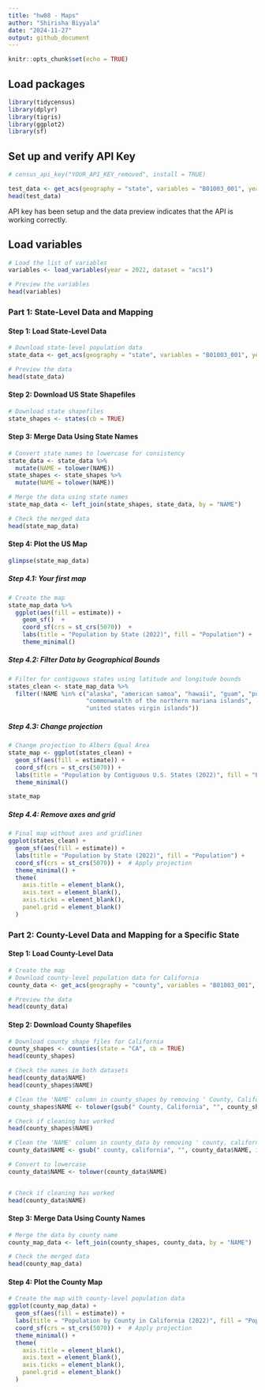 ```yaml
---
title: "hw08 - Maps"
author: "Shirisha Biyyala"
date: "2024-11-27"
output: github_document
---
```


```r
knitr::opts_chunk$set(echo = TRUE)
```

## Load packages

```r
library(tidycensus)
library(dplyr)
library(tigris)
library(ggplot2)
library(sf)
```


## Set up and verify API Key 

```r
# census_api_key("YOUR_API_KEY_removed", install = TRUE)

test_data <- get_acs(geography = "state", variables = "B01003_001", year = 2022)
head(test_data)
```

API key has been setup and the data preview indicates that the API is working correctly.

## Load variables 

```r
# Load the list of variables 
variables <- load_variables(year = 2022, dataset = "acs1")

# Preview the variables
head(variables)
```

### Part 1: State-Level Data and Mapping

#### Step 1: Load State-Level Data

```r
# Download state-level population data
state_data <- get_acs(geography = "state", variables = "B01003_001", year = 2022, survey = "acs1")

# Preview the data
head(state_data)
```

#### Step 2: Download US State Shapefiles

```r
# Download state shapefiles
state_shapes <- states(cb = TRUE)
```

#### Step 3: Merge Data Using State Names

```r
# Convert state names to lowercase for consistency
state_data <- state_data %>%
  mutate(NAME = tolower(NAME))
state_shapes <- state_shapes %>%
  mutate(NAME = tolower(NAME))

# Merge the data using state names
state_map_data <- left_join(state_shapes, state_data, by = "NAME")

# Check the merged data
head(state_map_data)
```

#### Step 4: Plot the US Map

```r
glimpse(state_map_data)
```

##### Step 4.1: Your first map

```r
# Create the map
state_map_data %>%
  ggplot(aes(fill = estimate)) +
    geom_sf()  +
    coord_sf(crs = st_crs(5070))  +
    labs(title = "Population by State (2022)", fill = "Population") +
    theme_minimal()
```

##### Step 4.2: Filter Data by Geographical Bounds

```r
# Filter for contiguous states using latitude and longitude bounds
states_clean <- state_map_data %>%
  filter(!NAME %in% c("alaska", "american samoa", "hawaii", "guam", "puerto rico", 
                      "commonwealth of the northern mariana islands", 
                      "united states virgin islands"))
```

##### Step 4.3: Change projection

```r
# Change projection to Albers Equal Area
state_map <- ggplot(states_clean) +
  geom_sf(aes(fill = estimate)) +
  coord_sf(crs = st_crs(5070)) +
  labs(title = "Population by Contiguous U.S. States (2022)", fill = "Population") +
  theme_minimal()

state_map
```

##### Step 4.4: Remove axes and grid

```r
# Final map without axes and gridlines
ggplot(states_clean) +
  geom_sf(aes(fill = estimate)) +
  labs(title = "Population by State (2022)", fill = "Population") +
  coord_sf(crs = st_crs(5070)) +  # Apply projection
  theme_minimal() +
  theme(
    axis.title = element_blank(),
    axis.text = element_blank(),
    axis.ticks = element_blank(),
    panel.grid = element_blank()
  )
```

### Part 2: County-Level Data and Mapping for a Specific State

#### Step 1: Load County-Level Data

```r
# Create the map
# Download county-level population data for California
county_data <- get_acs(geography = "county", variables = "B01003_001", state = "CA", year = 2022)

# Preview the data
head(county_data)
```

#### Step 2: Download County Shapefiles

```r
# Download county shape files for California
county_shapes <- counties(state = "CA", cb = TRUE)
head(county_shapes)
```

```r
# Check the names in both datasets
head(county_data$NAME)
head(county_shapes$NAME)
```

```r
# Clean the 'NAME' column in county_shapes by removing ' County, California' and convert to lowercase
county_shapes$NAME <- tolower(gsub(" County, California", "", county_shapes$NAME))

# Check if cleaning has worked
head(county_shapes$NAME)
```

```r
# Clean the 'NAME' column in county_data by removing ' county, california'
county_data$NAME <- gsub(" county, california", "", county_data$NAME, ignore.case = TRUE)

# Convert to lowercase
county_data$NAME <- tolower(county_data$NAME)


# Check if cleaning has worked
head(county_data$NAME)
```



#### Step 3: Merge Data Using County Names

```r
# Merge the data by county name
county_map_data <- left_join(county_shapes, county_data, by = "NAME")

# Check the merged data
head(county_map_data)
```

#### Step 4: Plot the County Map

```r
# Create the map with county-level population data
ggplot(county_map_data) +
  geom_sf(aes(fill = estimate)) +
  labs(title = "Population by County in California (2022)", fill = "Population") +
  coord_sf(crs = st_crs(5070)) +  # Apply projection
  theme_minimal() +
  theme(
    axis.title = element_blank(),
    axis.text = element_blank(),
    axis.ticks = element_blank(),
    panel.grid = element_blank()
  )
```





